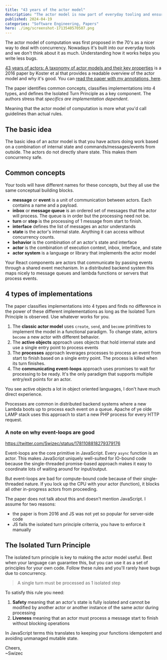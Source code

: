 ```yaml
---
title: "43 years of the actor model"
description: "The actor model is now part of everyday tooling and ensures concurrency safety. Understanding the principles behind it helps you write less buggy code."
published: 2024-04-19
categories: "Software Engineering, Papers"
hero: ./img/screenshot-1713540570507.png
---
```


The actor model of computation was first proposed in the 70's as a nicer way to deal with concurrency. Nowadays it's built into our everyday tools and we don't think about it as much. Understanding how it works helps you write less bugs.

[43 years of actors: A taxonomy of actor models and their key properties](https://dl.acm.org/doi/10.1145/3001886.3001890) is a 2016 paper by Koster et al that provides a readable overview of the actor model and why it's good. You can [read the paper with my annotations, here](https://swizec.com/pdfs/43-years-of-actors.pdf).

The paper identifies common concepts, classifies implementations into 4 types, and defines the Isolated Turn Principle as a key component. The authors stress that _specifics are implementation dependent_.

Meaning that the actor model of computation is more what you'd call guidelines than actual rules.

## The basic idea

The basic idea of an actor model is that you have actors doing work based on a combination of internal state and commands/messages/events from outside. The actors do not directly share state. This makes them concurrency safe.

## Common concepts

Your tools will have different names for these concepts, but they all use the same conceptual building blocks.

- **message** or **event** is a unit of communication between actors. Each contains a name and a payload.
- **inbox** or **message queue** is an ordered set of messages that the actor will process. The queue is in order but the processing need not be.
- **turn** or **step** is the processing of 1 message from start to finish.
- **interface** defines the list of messages an actor understands
- **state** is the actor's internal state. Anything it can access without concurrency counts.
- **behavior** is the combination of an actor's state and interface
- **actor** is the combination of execution context, inbox, interface, and state
- **actor system** is a language or library that implements the actor model

Your React components are actors that communicate by passing events through a shared event mechanism. In a distributed backend system this maps nicely to message queues and lambda functions or servers that process events.

## 4 types of implementations

The paper classifies implementations into 4 types and finds no difference in the power of these different implementations as long as the Isolated Turn Principle is observed. Use whatever works for you.

1. The **classic actor model** uses `create`, `send`, and `become` primitives to implement the model in a functional paradigm. To change state, actors `become` a new actor with different behavior.
2. The **active objects** approach uses objects that hold internal state and use a single entry point to process events
3. The **processes** approach leverages processes to process an event from start to finish based on a single entry point. The process is killed when its turn finishes.
4. The **communicating event-loops** approach uses promises to wait for processing to be ready. It's the only paradigm that supports multiple entry/exit points for an actor.

You see active objects a lot in object oriented languages, I don't have much direct experience.

Processes are common in distributed backend systems where a new Lambda boots up to process each event on a queue. Apache of ye olde LAMP stack uses this approach to start a new PHP process for every HTTP request.

### A note on why event-loops are good

https://twitter.com/Swizec/status/1781108818279379176

Event-loops are the core primitive in JavaScript. Every `async` function is an actor. This makes JavaScript uniquely well-suited for IO-bound code because the single-threaded promise-based approach makes it easy to coordinate lots of waiting around for input/output.

But event-loops are bad for compute-bound code because of their single-threaded nature. If you lock up the CPU with your actor (function), it blocks all other in-progress actors from proceeding.

The paper does not talk about this and doesn't mention JavaScript. I assume for two reasons:

- the paper is from 2016 and JS was not yet so popular for server-side code
- JS fails the isolated turn principle criterria, you have to enforce it manually

## The Isolated Turn Principle

The isolated turn principle is key to making the actor model useful. Best when your language can guarantee this, but you can use it as a set of principles for your own code. Follow these rules and you'll rarely have bugs due to concurrency.

> A single turn must be processed as 1 isolated step

To satisfy this rule you need:

1. **Safety** meaning that an actor's state is fully isolated and cannot be modified by another actor or another instance of the same actor during processing
2. **Liveness** meaning that an actor must process a message start to finish without blocking operations

In JavaScript terms this translates to keeping your functions idempotent and avoiding unmanaged mutable state.

Cheers,<br/>
~Swizec
